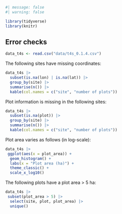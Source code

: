 ```r
#| message: false
#| warning: false

library(tidyverse)
library(knitr)
```

## Error checks {.unnumbered}

```r
data_t4s <- read.csv("data/t4s_0.1.4.csv")
```

The following sites have missing coordinates:

```r
data_t4s |> 
  subset(is.na(lon) | is.na(lat)) |> 
  group_by(site) |> 
  summarise(n()) |> 
  kable(col.names = c("site", "number of plots"))
```

Plot information is missing in the following sites:

```r
data_t4s |> 
  subset(is.na(plot)) |> 
  group_by(site) |> 
  summarise(n()) |> 
  kable(col.names = c("site", "number of plots"))
```


Plot area varies as follows (in log-scale):

```r
data_t4s |> 
 ggplot(aes(x = plot_area)) +
  geom_histogram() +
  labs(x = "Plot area (ha)") +
  theme_classic() +
  scale_x_log10()
```

The following plots have a plot area > 5 ha:

```r
data_t4s |> 
 subset(plot_area > 5) |> 
  select(site, plot, plot_area) |> 
  unique()
```
